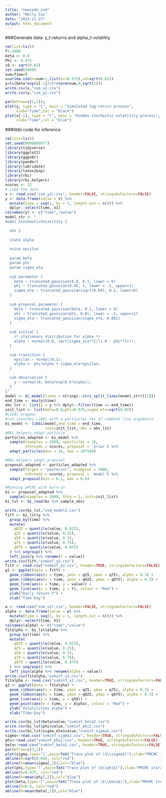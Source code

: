 ```yaml
---
title: "newcode_svm"
author: "Molly Cui"
date: "2023-11-27"
output: html_document
---
```

###Generate data: y_t-returns and alpha_t-volatility

```r
rm(list=ls())
T<-2000
beta <- 0.6
Phi <- 0.975
cQ <- sqrt(0.02) 
set.seed(9999)
num=Time=T
x=arima.sim(n=num+1,list(ar=0.975),sd=sqrt(0.02))
y=ts(beta*exp(x[-1]/2)*rnorm(num,0,sqrt(1)))  
write.csv(x,"svm_x2.csv")
write.csv(y,"svm_y2.csv")

par(mfrow=c(2,1));
plot(y, type = "l", main = "Simulated log-return process",
     xlab="Time",col = "black")
plot(x[-1], type = "l", main = "Hidden stochastic volatility process",
     xlab="Time",col = "blue")

```
###libbi code for inference
```r
rm(list=ls())
set.seed(0000889977)
library(tidyverse)
library(ggplot2)
library(ggpubr)
library(pander)
library(lubridate)
library(latex2exp)
library(rbi)
library(rbi.helpers)
ncores <- 12
# Load the data
v <- read.csv("svm_y2r.csv", header=FALSE, stringsAsFactors=FALSE) 
y <- data.frame(value = v) %>%
  mutate(time = seq(1, by = 1, length.out = n())) %>%
  dplyr::select(time, V1)
colnames(y) <- c("time","value")
model_str <- "
model StochasticVolatility {

  obs y
  
  state alpha
  
  noise epsilon
  
  param beta
  param phi
  param sigma_eta
  
  sub parameter {
    beta ~ truncated_gaussian(0.8, 0.1, lower = 0)
    phi ~ truncated_gaussian(0.45, 1, lower = -1, upper=1)
    sigma_eta ~ truncated_gaussian(sqrt(0.04), 0.1, lower=0)
  }
  
  sub proposal_parameter {
    beta ~ truncated_gaussian(beta, 0.1, lower = 0) 
    phi ~ truncated_gaussian(phi, 0.01, lower = -1, upper=1) 
    sigma_eta ~ truncated_gaussian(sigma_eta, 0.001)
  }
  
  sub initial {
    /* stationary distribution for alpha */
    alpha ~ normal(0.0, sqrt(sigma_eta**2/(1.0 - phi**2)));
  }

  sub transition {
    epsilon ~ normal(0,1);
    alpha <- phi*alpha + sigma_eta*epsilon;
  }

  sub observation {
    y ~ normal(0, beta*exp(0.5*alpha));
  }
}"
model <- bi_model(lines = stringi::stri_split_lines(model_str)[[1]])
end_time <- max(y$time)
obs_lst <- list(y = y %>% dplyr::filter(time <= end_time))
init_list <- list(beta=0.6,phi=0.975,sigma_eta=sqrt(0.02))
#LibBi wrapper 
#run launches LibBi with a particular set of command line arguments
bi_model <- libbi(model,end_time = end_time, 
                  init=init_list, obs = obs_lst)
#RBi.helpers adapt_particle
particles_adapted <- bi_model %>%
  sample(nsamples = 2000, nparticles = 16, 
         nthreads = ncores, proposal = 'prior') %>%
  adapt_particles(min = 16, max = 16*500)

#RBi.helpers adapt_proposal
proposal_adapted <- particles_adapted %>%
  sample(target = "posterior", nsamples = 2000, 
         nthreads = ncores, proposal = 'model') %>%
  adapt_proposal(min = 0.1, max = 0.4)

#Running pMCMC with burn-in
bi <- proposal_adapted %>%
  sample(nsamples = 2000, thin = 1, init=init_list)
bi_lst <- bi_read(bi %>% sample_obs)

write.csv(bi_lst,"svm_model2.csv")
fitY <- bi_lst$y %>%
  group_by(time) %>%
  mutate(
    q025 = quantile(value, 0.025),
    q25 = quantile(value, 0.25),
    q50 = quantile(value, 0.5),
    q75 = quantile(value, 0.75),
    q975 = quantile(value, 0.975)
  ) %>% ungroup() %>%
  left_join(y %>% rename(Y = value))
write.csv(fitY,"svminf_y2.csv")
fitY <- read.csv("svminf_y2.csv", header=TRUE, stringsAsFactors=FALSE)
g1 <- ggplot(data = fitY) +
  geom_ribbon(aes(x = time, ymin = q25, ymax = q75), alpha = 0.3) +
  geom_ribbon(aes(x = time, ymin = q025, ymax = q975), alpha = 0.3) +
  geom_line(aes(x = time, y = value)) +
  geom_line(aes(x = time, y = Y), colour = "Red") +
  ylab("Daily return Y") +
  xlab("Time-Day")

w <- read.csv("svm_x2r.csv", header=FALSE, stringsAsFactors=FALSE) 
alpha <- data.frame(value = w) %>%
  mutate(time = seq(1, by = 1, length.out = n())) %>%
  dplyr::select(time, V1)
colnames(alpha) <- c("time","value")
fitalpha <- bi_lst$alpha %>%
  group_by(time) %>%
  mutate(
    q025 = quantile(value, 0.025),
    q25 = quantile(value, 0.25),
    q50 = quantile(value, 0.5),
    q75 = quantile(value, 0.75),
    q975 = quantile(value, 0.975)
  ) %>% ungroup() %>%
  left_join(alpha %>% rename(Alpha = value))
write.csv(fitalpha,"svminf_x2.csv")
fitalpha <- read.csv("svminf_x2.csv", header=TRUE, stringsAsFactors=FALSE)
g2 <- ggplot(data = fitalpha) +
  geom_ribbon(aes(x = time, ymin = q25, ymax = q75), alpha = 0.3) +
  geom_ribbon(aes(x = time, ymin = q025, ymax = q975), alpha = 0.3) +
  geom_line(aes(x = time, y = q50)) +
  geom_point(aes(x = time, y = Alpha), colour = "Red") +
  ylab("Volatilities alpha") +
  xlab("Time-Day")

write.csv(bi_lst$beta$value,"svminf_beta2.csv")
write.csv(bi_lst$phi$value,"svminf_phi2.csv")
write.csv(bi_lst$sigma_eta$value,"svminf_sigma2.csv")
sigma<-read.csv("svminf_sigma2.csv", header=TRUE, stringsAsFactors=FALSE)
phi<-read.csv("svminf_phi2.csv", header=TRUE, stringsAsFactors=FALSE)
beta<-read.csv("svminf_beta2.csv", header=TRUE, stringsAsFactors=FALSE)
par(mfrow=c(3,1))
plot(sigma,type='l',main=TeX("Trace plot of ($\\sigma$)"),xlab="PMCMC iterations after first 5000 burn-in and following 10000 thinning by 5",ylab="sigma")
abline(h=sqrt(0.04), col="red")
abline(h=mean(sigma[,2]),col="blue")
plot(phi,type='l',main=TeX("Trace plot of ($\\phi$)"),xlab="PMCMC iterations after first 5000 burn-in and following 10000 thinning by 5",ylab="phi")
abline(h=0.975, col="red")
abline(h=mean(phi[,2]),col="blue")
plot(beta,type='l',main=TeX("Trace plot of ($\\beta$)"),xlab="PMCMC iterations after first 5000 burn-in and following 10000 thinning by 5",ylab="beta")
abline(h=0.6, col="red")
abline(h=mean(beta[,2]),col="blue")
```

